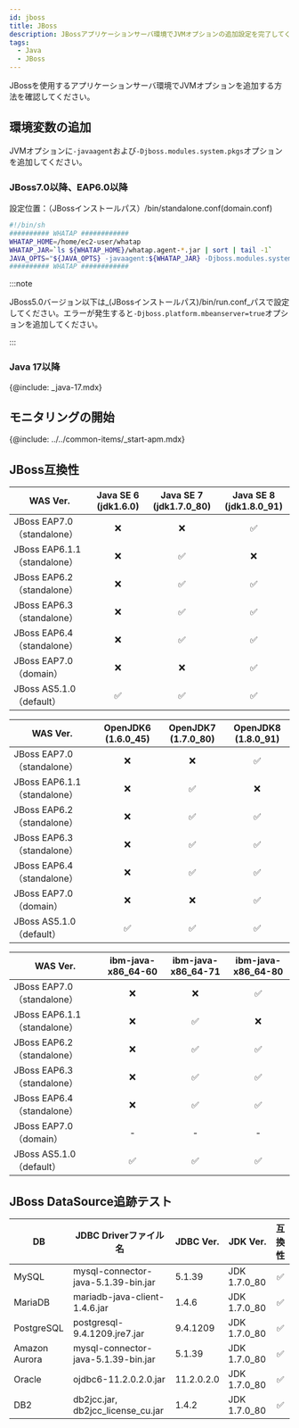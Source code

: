 ```yaml
---
id: jboss
title: JBoss
description: JBossアプリケーションサーバ環境でJVMオプションの追加設定を完了してください。
tags:
  - Java
  - JBoss
---
```


JBossを使用するアプリケーションサーバ環境でJVMオプションを追加する方法を確認してください。

## 環境変数の追加

JVMオプションに`-javaagent`および`-Djboss.modules.system.pkgs`オプションを追加してください。

### JBoss7.0以降、EAP6.0以降

設定位置：（JBossインストールパス）/bin/standalone.conf(domain.conf)

```bash title=standalone.sh
#!/bin/sh
########## WHATAP ############
WHATAP_HOME=/home/ec2-user/whatap
WHATAP_JAR=`ls ${WHATAP_HOME}/whatap.agent-*.jar | sort | tail -1`
JAVA_OPTS="${JAVA_OPTS} -javaagent:${WHATAP_JAR} -Djboss.modules.system.pkgs=whatap"
########## WHATAP ############
```

:::note

JBoss5.0バージョン以下は_(JBossインストールパス)/bin/run.conf_パスで設定してください。エラーが発生すると`-Djboss.platform.mbeanserver=true`オプションを追加してください。

:::

### Java 17以降

{@include: _java-17.mdx} 

## モニタリングの開始

{@include: ../../common-items/_start-apm.mdx}  

## JBoss互換性

| WAS Ver.                     |    Java SE 6 (jdk1.6.0)         |   Java SE 7 (jdk1.7.0_80)       |   Java SE 8 (jdk1.8.0_91)       |
| ---------------------------- | :-----------------------------: | :-----------------------------: | :-----------------------------: |
| JBoss EAP7.0（standalone）     | <span class='emoji-no'>❌</span> | <span class='emoji-no'>❌</span> | <span class='emoji-ok'>✅</span> |
| JBoss EAP6.1.1（standalone）   | <span class='emoji-no'>❌</span> | <span class='emoji-ok'>✅</span> | <span class='emoji-no'>❌</span> |
| JBoss EAP6.2（standalone）     | <span class='emoji-no'>❌</span> | <span class='emoji-ok'>✅</span> | <span class='emoji-ok'>✅</span> |
| JBoss EAP6.3（standalone）     | <span class='emoji-no'>❌</span> | <span class='emoji-ok'>✅</span> | <span class='emoji-ok'>✅</span> |
| JBoss EAP6.4（standalone）     | <span class='emoji-no'>❌</span> | <span class='emoji-ok'>✅</span> | <span class='emoji-ok'>✅</span> |
| JBoss EAP7.0（domain）         | <span class='emoji-no'>❌</span> | <span class='emoji-no'>❌</span> | <span class='emoji-ok'>✅</span> |
| JBoss AS5.1.0（default）       | <span class='emoji-ok'>✅</span> | <span class='emoji-ok'>✅</span> | <span class='emoji-ok'>✅</span> |

| WAS Ver.                     |    OpenJDK6 (1.6.0_45)          |    OpenJDK7 (1.7.0_80)          |    OpenJDK8 (1.8.0_91)          |
| ---------------------------- | :-----------------------------: | :-----------------------------: | :-----------------------------: |
| JBoss EAP7.0（standalone）     | <span class='emoji-no'>❌</span> | <span class='emoji-no'>❌</span> | <span class='emoji-ok'>✅</span> |
| JBoss EAP6.1.1（standalone）   | <span class='emoji-no'>❌</span> | <span class='emoji-ok'>✅</span> | <span class='emoji-no'>❌</span> |
| JBoss EAP6.2（standalone）     | <span class='emoji-no'>❌</span> | <span class='emoji-ok'>✅</span> | <span class='emoji-ok'>✅</span> |
| JBoss EAP6.3（standalone）     | <span class='emoji-no'>❌</span> | <span class='emoji-ok'>✅</span> | <span class='emoji-ok'>✅</span> |
| JBoss EAP6.4（standalone）     | <span class='emoji-no'>❌</span> | <span class='emoji-ok'>✅</span> | <span class='emoji-ok'>✅</span> |
| JBoss EAP7.0（domain）         | <span class='emoji-no'>❌</span> | <span class='emoji-no'>❌</span> | <span class='emoji-ok'>✅</span> |
| JBoss AS5.1.0（default）       | <span class='emoji-ok'>✅</span> | <span class='emoji-ok'>✅</span> | <span class='emoji-ok'>✅</span> |

| WAS Ver.                     |    ibm-java-x86_64-60           |    ibm-java-x86_64-71           |    ibm-java-x86_64-80           |
| ---------------------------- | :-----------------------------: | :-----------------------------: | :-----------------------------: |
| JBoss EAP7.0（standalone）     | <span class='emoji-no'>❌</span> | <span class='emoji-no'>❌</span> | <span class='emoji-ok'>✅</span> |
| JBoss EAP6.1.1（standalone）   | <span class='emoji-no'>❌</span> | <span class='emoji-ok'>✅</span> | <span class='emoji-no'>❌</span> |
| JBoss EAP6.2（standalone）     | <span class='emoji-no'>❌</span> | <span class='emoji-ok'>✅</span> | <span class='emoji-ok'>✅</span> |
| JBoss EAP6.3（standalone）     | <span class='emoji-no'>❌</span> | <span class='emoji-ok'>✅</span> | <span class='emoji-ok'>✅</span> |
| JBoss EAP6.4（standalone）     | <span class='emoji-no'>❌</span> | <span class='emoji-ok'>✅</span> | <span class='emoji-ok'>✅</span> |
| JBoss EAP7.0（domain）         |                -                |                -                |                -                |
| JBoss AS5.1.0（default）       | <span class='emoji-ok'>✅</span> | <span class='emoji-ok'>✅</span> | <span class='emoji-ok'>✅</span> |

## JBoss DataSource追跡テスト

| DB            | JDBC Driverファイル名                    | JDBC Ver.  | JDK Ver.     |         互換性                     |
| ------------- | ----------------------------------- | ---------- | ------------ | :-----------------------------: |
| MySQL         | mysql-connector-java-5.1.39-bin.jar | 5.1.39     | JDK 1.7.0_80 | <span class='emoji-ok'>✅</span> |
| MariaDB       | mariadb-java-client-1.4.6.jar       | 1.4.6      | JDK 1.7.0_80 | <span class='emoji-ok'>✅</span> |
| PostgreSQL    | postgresql-9.4.1209.jre7.jar        | 9.4.1209   | JDK 1.7.0_80 | <span class='emoji-ok'>✅</span> |
| Amazon Aurora | mysql-connector-java-5.1.39-bin.jar | 5.1.39     | JDK 1.7.0_80 | <span class='emoji-ok'>✅</span> |
| Oracle        | ojdbc6-11.2.0.2.0.jar               | 11.2.0.2.0 | JDK 1.7.0_80 | <span class='emoji-ok'>✅</span> |
| DB2           | db2jcc.jar, db2jcc_license_cu.jar   | 1.4.2      | JDK 1.7.0_80 | <span class='emoji-ok'>✅</span> |
